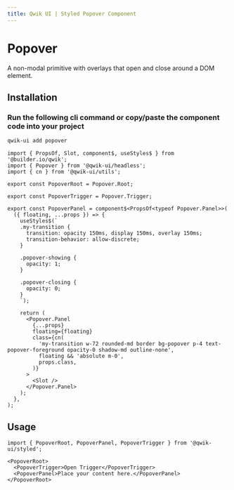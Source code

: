 ```yaml
---
title: Qwik UI | Styled Popover Component
---
```



<StatusBanner status={statusByComponent.styled.Popover} />

# Popover

A non-modal primitive with overlays that open and close around a DOM element.

<Showcase name="hero" />

## Installation

### Run the following cli command or copy/paste the component code into your project

```sh
qwik-ui add popover
```

```tsx
import { PropsOf, Slot, component$, useStyles$ } from '@builder.io/qwik';
import { Popover } from '@qwik-ui/headless';
import { cn } from '@qwik-ui/utils';

export const PopoverRoot = Popover.Root;

export const PopoverTrigger = Popover.Trigger;

export const PopoverPanel = component$<PropsOf<typeof Popover.Panel>>(
  ({ floating, ...props }) => {
    useStyles$(`
    .my-transition {
      transition: opacity 150ms, display 150ms, overlay 150ms;
      transition-behavior: allow-discrete;
    }

    .popover-showing {
      opacity: 1;
    }

    .popover-closing {
      opacity: 0;
    }
    `);

    return (
      <Popover.Panel
        {...props}
        floating={floating}
        class={cn(
          'my-transition w-72 rounded-md border bg-popover p-4 text-popover-foreground opacity-0 shadow-md outline-none',
          floating && 'absolute m-0',
          props.class,
        )}
      >
        <Slot />
      </Popover.Panel>
    );
  },
);
```

## Usage

```tsx
import { PopoverRoot, PopoverPanel, PopoverTrigger } from '@qwik-ui/styled';
```

```tsx
<PopoverRoot>
  <PopoverTrigger>Open Trigger</PopoverTrigger>
  <PopoverPanel>Place your content here.</PopoverPanel>
</PopoverRoot>
```
